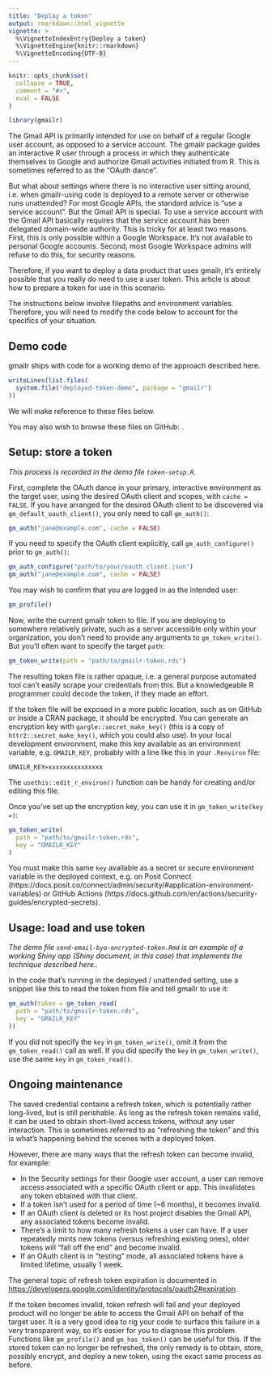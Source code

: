 ```yaml
---
title: "Deploy a token"
output: rmarkdown::html_vignette
vignette: >
  %\VignetteIndexEntry{Deploy a token}
  %\VignetteEngine{knitr::rmarkdown}
  %\VignetteEncoding{UTF-8}
---
```


```r
knitr::opts_chunk$set(
  collapse = TRUE,
  comment = "#>",
  eval = FALSE
)
```

```r
library(gmailr)
```

The Gmail API is primarily intended for use on behalf of a regular Google user account, as opposed to a service account.
The gmailr package guides an interactive R user through a process in which they authenticate themselves to Google and authorize Gmail activities initiated from R.
This is sometimes referred to as the "OAuth dance".

But what about settings where there is no interactive user sitting around, i.e. when gmailr-using code is deployed to a remote server or otherwise runs unattended?
For most Google APIs, the standard advice is "use a service account".
But the Gmail API is special.
To use a service account with the Gmail API basically requires that the service account has been delegated domain-wide authority.
This is tricky for at least two reasons.
First, this is only possible within a Google Workspace.
It's not available to personal Google accounts.
Second, most Google Workspace admins will refuse to do this, for security reasons.

Therefore, if you want to deploy a data product that uses gmailr, it's entirely possible that you really do need to use a user token.
This article is about how to prepare a token for use in this scenario.

The instructions below involve filepaths and environment variables.
Therefore, you will need to modify the code below to account for the specifics of your situation.

## Demo code

gmailr ships with code for a working demo of the approach described here.

```r
writeLines(list.files(
  system.file("deployed-token-demo", package = "gmailr")
))
```

We will make reference to these files below.

You may also wish to browse these files on GitHub: <INSERT LINK>.

## Setup: store a token

*This process is recorded in the demo file `token-setup.R`.*

First, complete the OAuth dance in your primary, interactive environment as the target user, using the desired OAuth client and scopes, with `cache = FALSE`.
If you have arranged for the desired OAuth client to be discovered via `gm_default_oauth_client()`, you only need to call `gm_auth()`:

```r
gm_auth("jane@example.com", cache = FALSE)
```

If you need to specify the OAuth client explicitly, call `gm_auth_configure()` prior to `gm_auth()`:

```r
gm_auth_configure("path/to/your/oauth_client.json")
gm_auth("jane@example.com", cache = FALSE)
```

You may wish to confirm that you are logged in as the intended user:

```r
gm_profile()
```

Now, write the current gmailr token to file.
If you are deploying to somewhere relatively private, such as a server accessible only within your organization, you don't need to provide any arguments to `gm_token_write()`.
But you'll often want to specify the target `path`:

```r
gm_token_write(path = "path/to/gmailr-token.rds")
```

The resulting token file is rather opaque, i.e. a general purpose automated tool can't easily scrape your credentials from this.
But a knowledgeable R programmer could decode the token, if they made an effort.

If the token file will be exposed in a more public location, such as on GitHub or inside a CRAN package, it should be encrypted.
You can generate an encryption key with `gargle::secret_make_key()` (this is a copy of `httr2::secret_make_key()`, which you could also use).
In your local development environment, make this key available as an environment variable, e.g. `GMAILR_KEY`, probably with a line like this in your `.Renviron` file:

```
GMAILR_KEY=xxxxxxxxxxxxxxx
```

The `usethis::edit_r_environ()` function can be handy for creating and/or editing this file.

Once you've set up the encryption key, you can use it in `gm_token_write(key =)`:

```r
gm_token_write(
  path = "path/to/gmailr-token.rds",
  key = "GMAILR_KEY"
)
```

You must make this same `key` available as a secret or secure environment variable in the deployed context, e.g. on Posit Connect (https://docs.posit.co/connect/admin/security/#application-environment-variables) or GitHub Actions (https://docs.github.com/en/actions/security-guides/encrypted-secrets).

## Usage: load and use token

*The demo file `send-email-byo-encrypted-token.Rmd` is an example of a working Shiny app (Shiny document, in this case) that implements the technique described here..*

In the code that's running in the deployed / unattended setting, use a snippet like this to read the token from file and tell gmailr to use it:

```r
gm_auth(token = gm_token_read(
  path = "path/to/gmailr-token.rds",
  key = "GMAILR_KEY"
))
```
  
If you did not specify the `key` in `gm_token_write()`, omit it from the `gm_token_read()` call as well.
If you did specify the `key` in `gm_token_write()`, use the same `key` in `gm_token_read()`.

## Ongoing maintenance

The saved credential contains a refresh token, which is potentially rather long-lived, but is still perishable.
As long as the refresh token remains valid, it can be used to obtain short-lived access tokens, without any user interaction.
This is sometimes referred to as "refreshing the token" and this is what's happening behind the scenes with a deployed token.

However, there are many ways that the refresh token can become invalid, for example:

* In the Security settings for their Google user account, a user can remove
  access associated with a specific OAuth client or app. This invalidates any
  token obtained with that client.
* If a token isn't used for a period of time (~6 months), it becomes invalid.
* If an OAuth client is deleted or its host project disables the Gmail API, any
  associated tokens become invalid.
* There's a limit to how many refresh tokens a user can have. If a user
  repeatedly mints new tokens (versus refreshing existing ones), older tokens
  will "fall off the end" and become invalid.
* If an OAuth client is in "testing" mode, all associated tokens have a limited
  lifetime, usually 1 week.

The general topic of refresh token expiration is documented in <https://developers.google.com/identity/protocols/oauth2#expiration>.

If the token becomes invalid, token refresh will fail and your deployed product will no longer be able to access the Gmail API on behalf of the target user.
It is a very good idea to rig your code to surface this failure in a very transparent way, so it's easier for you to diagnose this problem.
Functions like `gm_profile()` and `gm_has_token()` can be useful for this.
If the stored token can no longer be refreshed, the only remedy is to obtain, store, possibly encrypt, and deploy a new token, using the exact same process as before.
